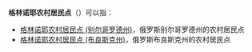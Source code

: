 '''格林诺耶农村居民点'''（{{lang-ru|Глинновское сельское поселение}}）可以指：
* [[格林诺耶农村居民点_(别尔哥罗德州)|格林诺耶农村居民点 (别尔哥罗德州)]]，俄罗斯别尔哥罗德州的农村居民点
* [[格林诺耶农村居民点_(布良斯克州)|格林诺耶农村居民点 (布良斯克州)]]，俄罗斯布良斯克州的农村居民点

{{disambig|cat=俄语译名消歧义}}